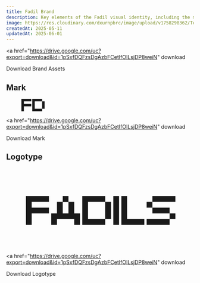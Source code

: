```yaml
---
title: Fadil Brand
description: Key elements of the Fadil visual identity, including the mark, logotype, clear space, and more.
image: https://res.cloudinary.com/dxurnpbrc/image/upload/v1758298362/Teks_paragraf_Anda_bfupu5.webp
createdAt: 2025-05-11
updatedAt: 2025-06-01
---
```


<a
  href="https://drive.google.com/uc?export=download&id=1pSxfDQFzsDgAzbFCetIfOILsjDP8weiN"
  download
>
  Download Brand Assets
</a>
## Mark

<figure>
  <svg
    className="mx-auto h-auto w-1/3"
    xmlns="http://www.w3.org/2000/svg"
    fill="currentColor"
    viewBox="0 200 810 450"
    width="64"
    height="36"
  >
    <g transform="translate(8.7789 629.89)">
      <path d="m84.156-168.31v168.31h-84.156v-420.38h336.22v84.156h-252.06v83.75h252.06v84.156z" />
    </g>
    <g transform="translate(378.7 629.89)">
      <path d="m420.38-336.22v252.06h-84.156v84.156h-336.22v-420.38h336.22v84.156zm-336.22 252.06h251.23v-252.06h-251.23z" />
    </g>
  </svg>
</figure>

<a
  href="https://drive.google.com/uc?export=download&id=1pSxfDQFzsDgAzbFCetIfOILsjDP8weiN"
  download
>
  Download Mark
</a>

## Logotype

<figure>
  <svg
    className="mx-auto h-auto w-full"
    xmlns="http://www.w3.org/2000/svg"
    fill="currentColor"
    viewBox="0 0 1572 790"
  >
    <g transform="translate(47 20)">
      <g>
        <g>
          <g transform="translate(.98032 544.67)">
            <path d="m57.328-114.66v114.66h-57.328v-286.34h229.02v57.328h-171.69v57.047h171.69v57.312z" />
          </g>
        </g>
        <g transform="translate(252.96 544.67)">
          <path d="m114.66-229.02v-57.328h57.031v57.328h57.328v114.36h57.328v114.66h-57.328v-57.328h-171.69v57.328h-57.328v-114.66h57.328v-114.36zm57.031 114.36v-113.8h-57.031v113.8z" />
        </g>
        <g transform="translate(562.27 544.67)">
          <path d="m286.34-229.02v171.69h-57.328v57.328h-229.02v-286.34h229.02v57.328zm-229.02 171.69h171.12v-171.69h-171.12z" />
        </g>
        <g transform="translate(871.58 544.67)">
          <path d="m0 0v-286.34h57.328v286.34z" />
        </g>
        <g transform="translate(951.86 544.67)">
          <path d="m0 0v-286.34h56.766v229.02h172.25v57.328z" />
        </g>
        <g transform="translate(1203.8 544.67)">
          <path d="m229.02-57.328v-57.328h-171.69v-57.312h-57.328v-57.047h57.328v57.047h171.69v57.312h57.328v57.328h-57.328v57.328h-229.02v-57.328zm-171.69-171.69v-57.328h229.02v57.328z" />
        </g>
      </g>
    </g>
  </svg>
</figure>

<a
  href="https://drive.google.com/uc?export=download&id=1pSxfDQFzsDgAzbFCetIfOILsjDP8weiN"
  download
>
  Download Logotype
</a>
